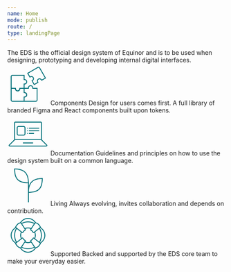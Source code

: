 ```yaml
---
name: Home
mode: publish
route: /
type: landingPage
---
```



<HeroBanner title="Equinor Design System (EDS)">
  The EDS is the official design system of Equinor and is to be used when
  designing, prototyping and developing internal digital interfaces.
</HeroBanner>

<Grid centerContent>
  <div>
    <svg
      width="96"
      height="96"
      viewBox="0 0 96 96"
      fill="none"
      xmlns="http://www.w3.org/2000/svg"
    >
      <path
        fill-rule="evenodd"
        clip-rule="evenodd"
        d="M60.0005 56.0002C60.0005 54.0002 58.8005 50.0002 54.0005 50.0002C49.2005 50.0002 48.0005 54.0002 48.0005 56.0002L38.0005 56.0002L38.0005 68.0002C40.3338 68.0002 44.0005 68.0002 44.0005 72.0002C44.0005 76.0002 40.0005 76.0002 38.0005 76.0002L38.0005 88.0002L66.0005 88.0002C68.2096 88.0002 70.0005 86.2094 70.0005 84.0002L70.0005 56.0002L60.0005 56.0002ZM68.0005 58.0002L58.0005 58.0002L58.0005 56.0002C58.0005 55.3203 57.78 54.2558 57.1774 53.4189C56.6482 52.6838 55.7486 52.0002 54.0005 52.0002C52.2523 52.0002 51.3528 52.6838 50.8236 53.4189C50.2209 54.2558 50.0005 55.3203 50.0005 56.0002L50.0005 58.0002L40.0005 58.0002L40.0005 66.0616C40.8498 66.1355 41.783 66.2975 42.6402 66.6522C43.5189 67.0158 44.4005 67.6097 45.0481 68.5677C45.6963 69.5268 46.0005 70.6886 46.0005 72.0002C46.0005 73.3478 45.6575 74.5257 44.9656 75.4837C44.2828 76.4292 43.3721 77.0056 42.4933 77.3572C41.67 77.6865 40.7913 77.8474 40.0005 77.9259L40.0005 86.0002L66.0005 86.0002C67.1051 86.0002 68.0005 85.1048 68.0005 84.0002L68.0005 58.0002Z"
        fill="#007079"
      />
      <path
        fill-rule="evenodd"
        clip-rule="evenodd"
        d="M86.9808 32.9811L73.9808 10.4644C73.4286 9.50784 72.2054 9.18009 71.2488 9.73237L48.7321 22.7324L52.7693 29.725C53.4934 29.3975 54.3348 29.0975 55.2125 28.9711C56.1494 28.8361 57.2262 28.88 58.2903 29.3574C59.3685 29.8411 60.2545 30.6897 60.9283 31.8567C61.6021 33.0237 61.894 34.2154 61.7738 35.391C61.6552 36.5512 61.1548 37.5057 60.5694 38.2496C60.0211 38.9464 59.3406 39.5251 58.6949 39.9885L62.7321 46.9811L69.7135 42.9504C69.3528 42.178 69.0265 41.2888 68.9051 40.369C68.7806 39.4262 68.8541 38.3658 69.36 37.326C69.8665 36.2851 70.7206 35.4408 71.8565 34.7849C73.0235 34.1112 74.2151 33.8192 75.3907 33.9394C76.5509 34.0581 77.5055 34.5584 78.2494 35.1438C78.9462 35.6921 79.5248 36.3726 79.9882 37.0183L86.9808 32.9811ZM72.3924 43.7131L62.0001 49.7131L56.0001 39.3208C57.7321 38.3208 61.1962 36.3208 59.1962 32.8567C57.1962 29.3926 53.7321 31.3926 52.0001 32.3926L46.0001 22.0003L70.2488 8.00032C72.162 6.89575 74.6083 7.55125 75.7129 9.46442L89.7129 33.7131L79.3206 39.7131C78.3206 37.9811 76.3206 34.517 72.8565 36.517C69.3924 38.517 71.2257 41.6924 72.3924 43.7131Z"
        fill="#007079"
      />
      <path
        fill-rule="evenodd"
        clip-rule="evenodd"
        d="M40.0005 77.9998C42.0005 77.9998 46.0005 76.7998 46.0005 71.9998C46.0005 67.1998 42.0005 65.9998 40.0005 65.9998V55.9998L28.0005 55.9998C28.0005 58.3331 28.0005 61.9998 24.0005 61.9998C20.0005 61.9998 20.0005 57.9998 20.0005 55.9998H8.00049L8.00049 83.9998C8.00049 86.2089 9.79135 87.9998 12.0005 87.9998H40.0005V77.9998ZM38.0005 85.9998V75.9998H40.0005C40.6804 75.9998 41.7449 75.7793 42.5819 75.1767C43.3169 74.6475 44.0005 73.7479 44.0005 71.9998C44.0005 70.2516 43.3169 69.352 42.5819 68.8228C41.7449 68.2202 40.6804 67.9998 40.0005 67.9998H38.0005V57.9998L29.9391 57.9998C29.8653 58.849 29.7032 59.7823 29.3485 60.6395C28.9849 61.5182 28.3911 62.3998 27.433 63.0474C26.474 63.6956 25.3121 63.9998 24.0005 63.9998C22.6529 63.9998 21.475 63.6568 20.517 62.9649C19.5715 62.282 18.9951 61.3714 18.6435 60.4925C18.3142 59.6693 18.1534 58.7906 18.0749 57.9998H10.0005L10.0005 83.9998C10.0005 85.1043 10.8959 85.9998 12.0005 85.9998H38.0005Z"
        fill="#007079"
      />
      <path
        fill-rule="evenodd"
        clip-rule="evenodd"
        d="M39.9995 47.9998C41.9995 47.9998 45.9995 46.9998 45.9995 41.9998C45.9995 36.9998 41.9995 35.9998 39.9995 35.9998L39.9995 25.9998L11.9995 25.9998C9.79037 25.9998 7.99951 27.7906 7.99951 29.9998L7.99951 57.9998L17.9995 57.9998C17.9995 59.9998 19.1995 63.9998 23.9995 63.9998C28.7995 63.9998 29.9995 59.9998 29.9995 57.9998L39.9995 57.9998L39.9995 47.9998ZM37.9995 55.9998L37.9995 45.9998L39.9995 45.9998C40.7374 45.9998 41.7926 45.8033 42.6026 45.2363C43.297 44.7502 43.9995 43.8731 43.9995 41.9998C43.9995 40.1264 43.297 39.2493 42.6026 38.7632C41.7926 38.1963 40.7374 37.9998 39.9995 37.9998L37.9995 37.9998L37.9995 27.9998L11.9995 27.9998C10.8949 27.9998 9.99951 28.8952 9.99951 29.9998L9.99951 55.9998L19.9995 55.9998L19.9995 57.9998C19.9995 58.6797 20.2199 59.7442 20.8226 60.5811C21.3518 61.3162 22.2514 61.9998 23.9995 61.9998C25.7477 61.9998 26.6472 61.3162 27.1764 60.5811C27.7791 59.7442 27.9995 58.6797 27.9995 57.9998L27.9995 55.9998L37.9995 55.9998Z"
        fill="#007079"
      />
    </svg>
    <Typography variant="h3" as="h2">
      Components
    </Typography>
    <Typography variant="body_short">
      Design for users comes first. A full library of branded Figma and React
      components built upon tokens.
    </Typography>
  </div>
  <div>
    <svg
      width="96"
      height="96"
      viewBox="0 0 96 96"
      fill="none"
      xmlns="http://www.w3.org/2000/svg"
    >
      <path
        fill-rule="evenodd"
        clip-rule="evenodd"
        d="M17.8288 60.1426L5.31629 72.6551C5.25139 72.72 5.23692 72.7678 5.23144 72.7994C5.22406 72.842 5.22752 72.9017 5.25436 72.9665C5.2812 73.0313 5.32096 73.0759 5.35627 73.1008C5.38252 73.1193 5.42654 73.1429 5.51832 73.1429H90.4819C90.5737 73.1429 90.6177 73.1193 90.644 73.1008C90.6793 73.0759 90.7191 73.0313 90.7459 72.9665C90.7727 72.9017 90.7762 72.842 90.7688 72.7994C90.7633 72.7678 90.7489 72.72 90.684 72.6551L78.1714 60.1426H17.8288ZM78.0001 58.1426V20.2857C78.0001 20.1279 77.8722 20 77.7144 20H18.2858C18.128 20 18.0001 20.1279 18.0001 20.2857V58.1426H78.0001ZM3.90208 71.2409L16.0001 59.1429V20.2857C16.0001 19.0234 17.0235 18 18.2858 18H77.7144C78.9768 18 80.0001 19.0233 80.0001 20.2857V59.1429L92.0982 71.2409C93.5381 72.6808 92.5183 75.1429 90.4819 75.1429H5.51832C3.48197 75.1429 2.46216 72.6808 3.90208 71.2409ZM36 67C36 66.4477 36.4477 66 37 66H59C59.5523 66 60 66.4477 60 67C60 67.5523 59.5523 68 59 68H37C36.4477 68 36 67.5523 36 67ZM51 32C50.4477 32 50 32.4477 50 33C50 33.5523 50.4477 34 51 34H73C73.5523 34 74 33.5523 74 33C74 32.4477 73.5523 32 73 32H51ZM50 39C50 38.4477 50.4477 38 51 38H73C73.5523 38 74 38.4477 74 39C74 39.5523 73.5523 40 73 40H51C50.4477 40 50 39.5523 50 39ZM51 44C50.4477 44 50 44.4477 50 45C50 45.5523 50.4477 46 51 46H61C61.5523 46 62 45.5523 62 45C62 44.4477 61.5523 44 61 44H51ZM46 33C46 32.4477 46.4477 32 47 32C47.5523 32 48 32.4477 48 33C48 33.5523 47.5523 34 47 34C46.4477 34 46 33.5523 46 33ZM47 38C46.4477 38 46 38.4477 46 39C46 39.5523 46.4477 40 47 40C47.5523 40 48 39.5523 48 39C48 38.4477 47.5523 38 47 38ZM46 45C46 44.4477 46.4477 44 47 44C47.5523 44 48 44.4477 48 45C48 45.5523 47.5523 46 47 46C46.4477 46 46 45.5523 46 45ZM26 30H38C39.1046 30 40 30.8954 40 32V46C40 47.1046 39.1046 48 38 48H26C24.8954 48 24 47.1046 24 46V32C24 30.8954 24.8954 30 26 30ZM22 32C22 29.7909 23.7909 28 26 28H38C40.2091 28 42 29.7909 42 32V46C42 48.2091 40.2091 50 38 50H26C23.7909 50 22 48.2091 22 46V32Z"
        fill="#007079"
      />
    </svg>
    <Typography variant="h3" as="h2">
      Documentation
    </Typography>
    <Typography variant="body_short">
      Guidelines and principles on how to use the design system built on a
      common language.
    </Typography>
  </div>
  <div>
    <svg
      width="96"
      height="96"
      viewBox="0 0 96 96"
      fill="none"
      xmlns="http://www.w3.org/2000/svg"
    >
      <path
        fill-rule="evenodd"
        clip-rule="evenodd"
        d="M49.9995 44C49.9997 44 49.9998 44 50 44C50 43.3222 49.992 42.6556 49.976 42C49.44 20.0987 39.9013 10.56 18 10.024C17.3444 10.008 16.6778 10 16 10C16 10.6778 16.0064 11.3444 16.0194 12C16.4542 33.9507 24.2956 43.483 47.9997 43.9795C47.9996 43.9863 47.9995 43.9931 47.9995 44V65.9999V87.0052C47.9995 87.5574 48.4472 88.0052 48.9995 88.0052C49.5518 88.0052 49.9995 87.5574 49.9995 87.0052L49.9995 65.9793C73.7039 65.4829 81.5453 55.9506 81.9801 33.9999C81.9931 33.3443 81.9995 32.6777 81.9995 31.9999C81.3217 31.9999 80.6551 32.0079 79.9995 32.0239C63.3371 32.4316 53.8303 38.0503 49.9995 50.3593V44ZM18.0203 12.0251C28.6883 12.2957 35.9243 14.7527 40.5858 19.4142C45.2471 24.0756 47.7041 31.3112 47.9749 41.9785C36.3404 41.726 29.1195 39.2525 24.6967 34.619C20.2746 29.9864 18.2412 22.7752 18.0203 12.0251ZM79.9792 34.025C69.3112 34.2956 62.0752 36.7526 57.4137 41.4141C52.7524 46.0754 50.2954 53.311 50.0246 63.9784C61.659 63.7259 68.88 61.2523 73.3028 56.6189C77.7249 51.9863 79.7583 44.7751 79.9792 34.025Z"
        fill="#007079"
      />
    </svg>
    <Typography variant="h3" as="h2">
      Living
    </Typography>
    <Typography variant="body_short">
      Always evolving, invites collaboration and depends on contribution.
    </Typography>
  </div>
  <div>
    <svg
      width="96"
      height="96"
      viewBox="0 0 96 96"
      fill="none"
      xmlns="http://www.w3.org/2000/svg"
    >
      <mask id="path-1-inside-1" fill="white">
        <path
          fill-rule="evenodd"
          clip-rule="evenodd"
          d="M63.7857 18.3213C61.0556 14.5959 55.5586 10 48.0001 10C40.4414 10 34.9443 14.596 32.2143 18.3214L33.1114 19.6672C37.5587 17.3253 42.6246 15.9999 47.9999 15.9999C53.3753 15.9999 58.4412 17.3253 62.8885 19.6672L63.7857 18.3213ZM66.1808 18.2917C63.5008 14.0238 57.1508 8 48.0001 8C38.8493 8 32.4993 14.0238 29.8194 18.2916C27.9967 18.6981 25.3288 19.6711 22.9999 21.9999C18.9999 25.9999 17.9999 30 17.9999 30L18.0044 30.0034C13.7589 32.7829 8 39.0526 8 47.9998C8 56.9472 13.759 63.2169 18.0045 65.9964L17.9999 65.9999C17.9999 65.9999 18.9999 69.9999 22.9999 73.9999C25.3288 76.3288 27.9967 77.3018 29.8194 77.7083C32.4994 81.9761 38.8493 87.9999 48 87.9999C57.1508 87.9999 63.5008 81.9761 66.1808 77.7082C68.0034 77.3017 70.6712 76.3287 72.9999 73.9999C76.9999 69.9999 77.9999 65.9999 77.9999 65.9999L77.9954 65.9964C82.2409 63.2169 87.9999 56.9472 87.9999 47.9998C87.9999 39.0526 82.241 32.7829 77.9955 30.0034L77.9999 30C77.9999 30 76.9999 25.9999 72.9999 21.9999C70.6712 19.6712 68.0034 18.6982 66.1808 18.2917ZM61.7725 74.6588C57.648 76.7939 52.9648 77.9999 47.9999 77.9999C43.0351 77.9999 38.3519 76.7939 34.2274 74.6588L40.9541 64.5687C43.1181 65.4901 45.4995 65.9999 47.9999 65.9999C50.5004 65.9999 52.8818 65.4901 55.0458 64.5687L61.7725 74.6588ZM75.6284 64.1554C78.4071 59.4137 79.9999 53.8928 79.9999 47.9999C79.9999 42.1071 78.4071 36.5862 75.6284 31.8445L76.3148 31.3107C80.1648 33.5835 85.9999 39.483 85.9999 47.9998C85.9999 56.5168 80.1646 62.4163 76.3146 64.6891L75.6284 64.1554ZM62.8885 76.3327L63.7857 77.6786C61.0556 81.404 55.5586 85.9999 48 85.9999C40.4414 85.9999 34.9443 81.4039 32.2143 77.6785L33.1114 76.3327C37.5587 78.6746 42.6246 79.9999 47.9999 79.9999C53.3753 79.9999 58.4412 78.6746 62.8885 76.3327ZM19.6851 31.3107L20.3715 31.8445C17.5928 36.5862 15.9999 42.1071 15.9999 47.9999C15.9999 53.8928 17.5928 59.4137 20.3715 64.1554L19.6853 64.6891C15.8353 62.4163 10 56.5168 10 47.9998C10 39.483 15.8351 33.5835 19.6851 31.3107ZM74.0349 62.916L64.4024 55.4241C65.4286 53.1606 65.9999 50.647 65.9999 47.9999C65.9999 45.3529 65.4286 42.8393 64.4024 40.5758L74.0349 33.0839C76.5575 37.4775 77.9999 42.5703 77.9999 47.9999C77.9999 53.4296 76.5575 58.5224 74.0349 62.916ZM53.9142 62.8713L53.4524 62.1787C52.7209 61.0814 53.2278 59.5583 54.3804 58.9175C55.2433 58.4377 56.2013 57.7986 56.9999 56.9999C57.7429 56.257 58.3479 55.3759 58.8149 54.562C59.5016 53.3651 61.142 52.8883 62.2313 53.7354L62.7726 54.1564C63.5633 52.2614 63.9999 50.1816 63.9999 47.9999C63.9999 45.8183 63.5633 43.7385 62.7726 41.8434L62.2313 42.2645C61.142 43.1116 59.5016 42.6348 58.8149 41.4379C58.3479 40.624 57.7429 39.7429 56.9999 38.9999C56.2013 38.2013 55.2433 37.5622 54.3804 37.0824C53.2278 36.4416 52.7209 34.9185 53.4524 33.8212L53.9142 33.1286C52.0847 32.4003 50.0891 31.9999 47.9999 31.9999C45.9108 31.9999 43.9152 32.4003 42.0857 33.1286L42.5475 33.8212C43.279 34.9185 42.7721 36.4416 41.6195 37.0824C40.7566 37.5622 39.7986 38.2013 38.9999 38.9999C38.257 39.7429 37.652 40.624 37.185 41.4379C36.4983 42.6348 34.8578 43.1116 33.7686 42.2645L33.2273 41.8434C32.4366 43.7385 31.9999 45.8183 31.9999 47.9999C31.9999 50.1816 32.4366 52.2614 33.2273 54.1564L33.7686 53.7354C34.8578 52.8883 36.4983 53.3651 37.185 54.562C37.652 55.3759 38.257 56.257 38.9999 56.9999C39.7986 57.7986 40.7566 58.4377 41.6195 58.9175C42.7721 59.5583 43.279 61.0814 42.5475 62.1787L42.0857 62.8713C43.9152 63.5996 45.9108 63.9999 47.9999 63.9999C50.0891 63.9999 52.0847 63.5996 53.9142 62.8713ZM61.7725 21.3411L55.0458 31.4312C52.8818 30.5098 50.5004 29.9999 47.9999 29.9999C45.4995 29.9999 43.1181 30.5098 40.9541 31.4312L34.2274 21.3411C38.3519 19.206 43.0351 17.9999 47.9999 17.9999C52.9648 17.9999 57.648 19.206 61.7725 21.3411ZM31.5975 55.4241L21.965 62.916C19.4424 58.5224 17.9999 53.4296 17.9999 47.9999C17.9999 42.5703 19.4424 37.4775 21.965 33.0839L31.5975 40.5758C30.5713 42.8393 29.9999 45.3529 29.9999 47.9999C29.9999 50.647 30.5713 53.1606 31.5975 55.4241Z"
        />
      </mask>
      <path
        d="M63.7857 18.3213L65.4498 19.4307L66.2255 18.2671L65.3989 17.1391L63.7857 18.3213ZM32.2143 18.3214L30.6011 17.1393L29.7745 18.2673L30.5502 19.4308L32.2143 18.3214ZM33.1114 19.6672L31.4473 20.7766L32.4476 22.277L34.0433 21.4368L33.1114 19.6672ZM62.8885 19.6672L61.9566 21.4368L63.5523 22.277L64.5526 20.7766L62.8885 19.6672ZM66.1808 18.2917L64.487 19.3553L64.9308 20.062L65.7454 20.2437L66.1808 18.2917ZM29.8194 18.2916L30.2547 20.2437L31.0693 20.062L31.5131 19.3552L29.8194 18.2916ZM22.9999 21.9999L24.4142 23.4142L22.9999 21.9999ZM17.9999 30L16.0597 29.5149L15.7437 30.7787L16.772 31.5786L17.9999 30ZM18.0044 30.0034L19.0999 31.6767L21.4418 30.1434L19.2323 28.4247L18.0044 30.0034ZM18.0045 65.9964L19.2323 67.5752L21.4423 65.8566L19.1 64.3231L18.0045 65.9964ZM17.9999 65.9999L16.7722 64.4211L15.7436 65.221L16.0597 66.485L17.9999 65.9999ZM22.9999 73.9999L24.4142 72.5857L22.9999 73.9999ZM29.8194 77.7083L31.5131 76.6447L31.0693 75.9379L30.2547 75.7562L29.8194 77.7083ZM66.1808 77.7082L65.7454 75.7562L64.9308 75.9379L64.487 76.6446L66.1808 77.7082ZM77.9999 65.9999L79.9402 66.485L80.2563 65.2209L79.2276 64.421L77.9999 65.9999ZM77.9954 65.9964L76.8999 64.3231L74.5574 65.8567L76.7678 67.5753L77.9954 65.9964ZM77.9955 30.0034L76.7679 28.4245L74.5576 30.1431L76.9 31.6767L77.9955 30.0034ZM77.9999 30L79.2276 31.5788L80.2563 30.779L79.9402 29.5149L77.9999 30ZM72.9999 21.9999L74.4142 20.5857L72.9999 21.9999ZM61.7725 74.6588L62.6919 76.4349L64.6757 75.408L63.4366 73.5494L61.7725 74.6588ZM34.2274 74.6588L32.5633 73.5494L31.3242 75.408L33.308 76.4349L34.2274 74.6588ZM40.9541 64.5687L41.7376 62.7286L40.2106 62.0784L39.29 63.4593L40.9541 64.5687ZM55.0458 64.5687L56.7099 63.4593L55.7893 62.0784L54.2623 62.7286L55.0458 64.5687ZM75.6284 64.1554L73.9028 63.1442L73.0161 64.6574L74.4005 65.7341L75.6284 64.1554ZM75.6284 31.8445L74.4005 30.2658L73.0161 31.3425L73.9028 32.8557L75.6284 31.8445ZM76.3148 31.3107L77.3315 29.5884L76.1604 28.897L75.0869 29.7319L76.3148 31.3107ZM76.3146 64.6891L75.0867 66.2678L76.1602 67.1028L77.3313 66.4114L76.3146 64.6891ZM63.7857 77.6786L65.3989 78.8608L66.2255 77.7328L65.4498 76.5692L63.7857 77.6786ZM62.8885 76.3327L64.5526 75.2233L63.5523 73.7229L61.9566 74.5631L62.8885 76.3327ZM32.2143 77.6785L30.5502 76.5691L29.7745 77.7326L30.6011 78.8606L32.2143 77.6785ZM33.1114 76.3327L34.0433 74.5631L32.4476 73.7229L31.4473 75.2233L33.1114 76.3327ZM20.3715 31.8445L22.097 32.8557L22.9838 31.3425L21.5994 30.2658L20.3715 31.8445ZM19.6851 31.3107L20.913 29.7319L19.8395 28.897L18.6684 29.5884L19.6851 31.3107ZM20.3715 64.1554L21.5994 65.7341L22.9838 64.6574L22.097 63.1442L20.3715 64.1554ZM19.6853 64.6891L18.6686 66.4114L19.8397 67.1028L20.9132 66.2678L19.6853 64.6891ZM64.4024 55.4241L62.5809 54.5983L61.9297 56.0346L63.1745 57.0028L64.4024 55.4241ZM74.0349 62.916L72.807 64.4947L74.6235 65.9075L75.7693 63.9118L74.0349 62.916ZM64.4024 40.5758L63.1745 38.9971L61.9297 39.9653L62.5809 41.4016L64.4024 40.5758ZM74.0349 33.0839L75.7693 32.0881L74.6235 30.0924L72.807 31.5052L74.0349 33.0839ZM53.4524 62.1787L51.7883 63.2881H51.7883L53.4524 62.1787ZM53.9142 62.8713L54.6538 64.7295L56.9479 63.8164L55.5783 61.7619L53.9142 62.8713ZM54.3804 58.9175L53.4086 57.1695L53.4086 57.1695L54.3804 58.9175ZM58.8149 54.562L57.0801 53.5667L57.0801 53.5667L58.8149 54.562ZM62.2313 53.7354L61.0034 55.3141L62.2313 53.7354ZM62.7726 54.1564L61.5447 55.7352L63.6106 57.3419L64.6184 54.9266L62.7726 54.1564ZM62.7726 41.8434L64.6184 41.0733L63.6106 38.6579L61.5447 40.2647L62.7726 41.8434ZM62.2313 42.2645L63.4592 43.8432V43.8432L62.2313 42.2645ZM58.8149 41.4379L57.0801 42.4332L57.0801 42.4332L58.8149 41.4379ZM54.3804 37.0824L53.4086 38.8304L54.3804 37.0824ZM53.4524 33.8212L55.1165 34.9306V34.9306L53.4524 33.8212ZM53.9142 33.1286L55.5783 34.238L56.9479 32.1835L54.6538 31.2704L53.9142 33.1286ZM42.0857 33.1286L41.3461 31.2704L39.052 32.1835L40.4216 34.238L42.0857 33.1286ZM42.5475 33.8212L44.2116 32.7118L42.5475 33.8212ZM41.6195 37.0824L40.6476 35.3344H40.6476L41.6195 37.0824ZM37.185 41.4379L35.4502 40.4426H35.4502L37.185 41.4379ZM33.7686 42.2645L32.5407 43.8432L33.7686 42.2645ZM33.2273 41.8434L34.4552 40.2647L32.3893 38.6579L31.3815 41.0733L33.2273 41.8434ZM33.2273 54.1564L31.3815 54.9266L32.3893 57.3419L34.4552 55.7352L33.2273 54.1564ZM33.7686 53.7354L34.9965 55.3141L34.9965 55.3141L33.7686 53.7354ZM37.185 54.562L35.4502 55.5573H35.4502L37.185 54.562ZM41.6195 58.9175L42.5913 57.1695L41.6195 58.9175ZM42.5475 62.1787L44.2116 63.2881V63.2881L42.5475 62.1787ZM42.0857 62.8713L40.4216 61.7619L39.0519 63.8164L41.3461 64.7295L42.0857 62.8713ZM55.0458 31.4312L54.2623 33.2713L55.7893 33.9215L56.7099 32.5406L55.0458 31.4312ZM61.7725 21.3411L63.4366 22.4505L64.6757 20.5919L62.6919 19.565L61.7725 21.3411ZM40.9541 31.4312L39.29 32.5406L40.2106 33.9215L41.7376 33.2713L40.9541 31.4312ZM34.2274 21.3411L33.308 19.565L31.3242 20.5919L32.5633 22.4505L34.2274 21.3411ZM21.965 62.916L20.2306 63.9118L21.3764 65.9075L23.1929 64.4947L21.965 62.916ZM31.5975 55.4241L32.8254 57.0028L34.0702 56.0346L33.419 54.5983L31.5975 55.4241ZM21.965 33.0839L23.1929 31.5052L21.3764 30.0924L20.2306 32.0881L21.965 33.0839ZM31.5975 40.5758L33.419 41.4016L34.0702 39.9653L32.8254 38.9971L31.5975 40.5758ZM48.0001 12C54.7105 12 59.6743 16.0944 62.1725 19.5035L65.3989 17.1391C62.437 13.0973 56.4067 8 48.0001 8V12ZM33.8275 19.5036C36.3257 16.0946 41.2895 12 48.0001 12V8C39.5933 8 33.5629 13.0975 30.6011 17.1393L33.8275 19.5036ZM34.7755 18.5578L33.8784 17.212L30.5502 19.4308L31.4473 20.7766L34.7755 18.5578ZM47.9999 13.9999C42.2921 13.9999 36.9073 15.408 32.1796 17.8975L34.0433 21.4368C38.2102 19.2426 42.957 17.9999 47.9999 17.9999V13.9999ZM63.8203 17.8975C59.0926 15.408 53.7078 13.9999 47.9999 13.9999V17.9999C53.0429 17.9999 57.7897 19.2426 61.9566 21.4368L63.8203 17.8975ZM62.1216 17.2119L61.2244 18.5578L64.5526 20.7766L65.4498 19.4307L62.1216 17.2119ZM67.8745 17.2281C64.971 12.6042 58.0696 6 48.0001 6V10C56.232 10 62.0306 15.4434 64.487 19.3553L67.8745 17.2281ZM48.0001 6C37.9305 6 31.0292 12.6042 28.1256 17.228L31.5131 19.3552C33.9695 15.4434 39.7682 10 48.0001 10V6ZM29.384 16.3396C27.319 16.8001 24.2631 17.9084 21.5857 20.5857L24.4142 23.4142C26.3946 21.4338 28.6744 20.5961 30.2547 20.2437L29.384 16.3396ZM21.5857 20.5857C19.4085 22.763 18.0399 24.948 17.2111 26.6055C16.7965 27.4347 16.5157 28.1345 16.3352 28.6398C16.2449 28.8926 16.1796 29.0972 16.1351 29.2456C16.1128 29.3198 16.0957 29.38 16.0833 29.4252C16.0771 29.4478 16.0721 29.4666 16.0682 29.4816C16.0662 29.4891 16.0645 29.4957 16.0631 29.5012C16.0624 29.504 16.0618 29.5065 16.0612 29.5088C16.0609 29.5099 16.0606 29.511 16.0604 29.512C16.0603 29.5125 16.0601 29.5132 16.06 29.5135C16.0598 29.5142 16.0597 29.5149 17.9999 30C19.9402 30.485 19.9401 30.4857 19.9399 30.4863C19.9399 30.4865 19.9397 30.4871 19.9396 30.4875C19.9394 30.4883 19.9392 30.489 19.9391 30.4897C19.9387 30.491 19.9385 30.492 19.9383 30.4929C19.9378 30.4945 19.9376 30.4953 19.9377 30.4951C19.9378 30.4947 19.9389 30.4906 19.941 30.4829C19.9452 30.4676 19.9535 30.4379 19.9664 30.395C19.9922 30.309 20.0362 30.1698 20.1022 29.9851C20.2342 29.6154 20.4534 29.0652 20.7888 28.3944C21.46 27.0519 22.5914 25.2369 24.4142 23.4142L21.5857 20.5857ZM16.772 31.5786L16.7764 31.5821L19.2323 28.4247L19.2279 28.4213L16.772 31.5786ZM16.9089 28.3301C12.3182 31.3357 6 38.1523 6 47.9998H10C10 39.9529 15.1995 34.2302 19.0999 31.6767L16.9089 28.3301ZM6 47.9998C6 57.8475 12.3183 64.6642 16.909 67.6697L19.1 64.3231C15.1997 61.7696 10 56.0469 10 47.9998H6ZM16.7768 64.4176L16.7722 64.4211L19.2277 67.5788L19.2323 67.5752L16.7768 64.4176ZM17.9999 65.9999C16.0597 66.485 16.0598 66.4857 16.06 66.4864C16.0601 66.4867 16.0603 66.4874 16.0604 66.4879C16.0606 66.4889 16.0609 66.49 16.0612 66.4911C16.0618 66.4934 16.0624 66.4959 16.0631 66.4987C16.0645 66.5042 16.0662 66.5108 16.0682 66.5183C16.0721 66.5333 16.0771 66.5521 16.0833 66.5747C16.0957 66.6199 16.1128 66.6801 16.1351 66.7543C16.1796 66.9027 16.2449 67.1073 16.3352 67.3601C16.5157 67.8654 16.7965 68.5652 17.2111 69.3944C18.0399 71.0519 19.4085 73.2369 21.5857 75.4142L24.4142 72.5857C22.5914 70.763 21.46 68.948 20.7888 67.6055C20.4534 66.9347 20.2342 66.3845 20.1022 66.0148C20.0362 65.8301 19.9922 65.6909 19.9664 65.6049C19.9535 65.562 19.9452 65.5323 19.941 65.517C19.9389 65.5093 19.9378 65.5052 19.9377 65.5048C19.9376 65.5046 19.9378 65.5054 19.9383 65.507C19.9385 65.5079 19.9387 65.5089 19.9391 65.5102C19.9392 65.5109 19.9394 65.5116 19.9396 65.5124C19.9397 65.5128 19.9399 65.5134 19.9399 65.5136C19.9401 65.5142 19.9402 65.5149 17.9999 65.9999ZM21.5857 75.4142C24.2631 78.0915 27.319 79.1998 29.384 79.6603L30.2547 75.7562C28.6744 75.4038 26.3946 74.5661 24.4142 72.5857L21.5857 75.4142ZM28.1256 78.7719C31.0292 83.3957 37.9305 89.9999 48 89.9999V85.9999C39.7682 85.9999 33.9695 80.5565 31.5131 76.6447L28.1256 78.7719ZM48 89.9999C58.0696 89.9999 64.971 83.3957 67.8745 78.7718L64.487 76.6446C62.0306 80.5564 56.232 85.9999 48 85.9999V89.9999ZM66.6161 79.6603C68.6812 79.1997 71.7369 78.0914 74.4142 75.4142L71.5857 72.5857C69.6054 74.566 67.3257 75.4037 65.7454 75.7562L66.6161 79.6603ZM74.4142 75.4142C76.5914 73.2369 77.96 71.0519 78.7888 69.3944C79.2034 68.5652 79.4842 67.8654 79.6647 67.3601C79.755 67.1073 79.8203 66.9027 79.8648 66.7543C79.8871 66.6801 79.9042 66.6199 79.9165 66.5747C79.9227 66.5521 79.9278 66.5333 79.9317 66.5183C79.9337 66.5108 79.9353 66.5042 79.9368 66.4987C79.9375 66.4959 79.9381 66.4934 79.9387 66.4911C79.939 66.49 79.9393 66.4889 79.9395 66.4879C79.9396 66.4874 79.9398 66.4867 79.9399 66.4864C79.9401 66.4857 79.9402 66.485 77.9999 65.9999C76.0597 65.5149 76.0598 65.5142 76.06 65.5136C76.06 65.5134 76.0602 65.5128 76.0603 65.5124C76.0605 65.5116 76.0607 65.5109 76.0608 65.5102C76.0612 65.5089 76.0614 65.5079 76.0616 65.507C76.0621 65.5054 76.0623 65.5046 76.0622 65.5048C76.0621 65.5052 76.061 65.5093 76.0589 65.517C76.0547 65.5323 76.0464 65.562 76.0335 65.6049C76.0077 65.6909 75.9637 65.8301 75.8977 66.0148C75.7657 66.3845 75.5465 66.9347 75.2111 67.6055C74.5398 68.948 73.4085 70.763 71.5857 72.5857L74.4142 75.4142ZM79.2276 64.421L79.223 64.4175L76.7678 67.5753L76.7723 67.5789L79.2276 64.421ZM79.0909 67.6697C83.6816 64.6642 89.9999 57.8475 89.9999 47.9998H85.9999C85.9999 56.0469 80.8002 61.7696 76.8999 64.3231L79.0909 67.6697ZM89.9999 47.9998C89.9999 38.1523 83.6817 31.3357 79.091 28.3301L76.9 31.6767C80.8003 34.2302 85.9999 39.9529 85.9999 47.9998H89.9999ZM79.2232 31.5823L79.2276 31.5788L76.7723 28.4211L76.7679 28.4245L79.2232 31.5823ZM77.9999 30C79.9402 29.5149 79.9401 29.5142 79.9399 29.5135C79.9398 29.5132 79.9396 29.5125 79.9395 29.512C79.9393 29.511 79.939 29.5099 79.9387 29.5088C79.9381 29.5065 79.9375 29.504 79.9368 29.5012C79.9353 29.4957 79.9337 29.4891 79.9317 29.4816C79.9278 29.4666 79.9227 29.4478 79.9165 29.4252C79.9042 29.38 79.8871 29.3198 79.8648 29.2456C79.8203 29.0972 79.755 28.8926 79.6647 28.6398C79.4842 28.1345 79.2034 27.4347 78.7888 26.6055C77.96 24.948 76.5914 22.763 74.4142 20.5857L71.5857 23.4142C73.4085 25.2369 74.5398 27.0519 75.2111 28.3944C75.5465 29.0652 75.7657 29.6154 75.8977 29.9851C75.9637 30.1698 76.0077 30.309 76.0335 30.395C76.0464 30.4379 76.0547 30.4676 76.0589 30.4829C76.061 30.4906 76.0621 30.4947 76.0622 30.4951C76.0623 30.4953 76.0621 30.4945 76.0616 30.4929C76.0614 30.492 76.0612 30.491 76.0608 30.4897C76.0607 30.489 76.0605 30.4883 76.0603 30.4875C76.0602 30.4871 76.06 30.4865 76.06 30.4863C76.0598 30.4857 76.0597 30.485 77.9999 30ZM74.4142 20.5857C71.7369 17.9085 68.6812 16.8002 66.6161 16.3396L65.7454 20.2437C67.3257 20.5962 69.6054 21.4339 71.5857 23.4142L74.4142 20.5857ZM47.9999 79.9999C53.2923 79.9999 58.29 78.7136 62.6919 76.4349L60.853 72.8826C57.006 74.8741 52.6374 75.9999 47.9999 75.9999V79.9999ZM33.308 76.4349C37.7099 78.7136 42.7076 79.9999 47.9999 79.9999V75.9999C43.3625 75.9999 38.9939 74.8741 35.1469 72.8826L33.308 76.4349ZM39.29 63.4593L32.5633 73.5494L35.8915 75.7682L42.6182 65.6781L39.29 63.4593ZM47.9999 63.9999C45.7736 63.9999 43.6584 63.5464 41.7376 62.7286L40.1706 66.4088C42.5778 67.4338 45.2254 67.9999 47.9999 67.9999V63.9999ZM54.2623 62.7286C52.3415 63.5464 50.2263 63.9999 47.9999 63.9999V67.9999C50.7745 67.9999 53.4221 67.4338 55.8293 66.4088L54.2623 62.7286ZM63.4366 73.5494L56.7099 63.4593L53.3817 65.6781L60.1084 75.7682L63.4366 73.5494ZM77.9999 47.9999C77.9999 53.5278 76.5067 58.7008 73.9028 63.1442L77.354 65.1666C80.3074 60.1265 81.9999 54.2578 81.9999 47.9999H77.9999ZM73.9028 32.8557C76.5067 37.2991 77.9999 42.4721 77.9999 47.9999H81.9999C81.9999 41.7421 80.3074 35.8734 77.354 30.8333L73.9028 32.8557ZM75.0869 29.7319L74.4005 30.2658L76.8563 33.4232L77.5426 32.8894L75.0869 29.7319ZM87.9999 47.9998C87.9999 38.5387 81.5549 32.0817 77.3315 29.5884L75.298 33.0329C78.7746 35.0854 83.9999 40.4273 83.9999 47.9998H87.9999ZM77.3313 66.4114C81.5548 63.9182 87.9999 57.4611 87.9999 47.9998H83.9999C83.9999 55.5725 78.7745 60.9145 75.2979 62.9668L77.3313 66.4114ZM74.4005 65.7341L75.0867 66.2678L77.5425 63.1104L76.8563 62.5767L74.4005 65.7341ZM65.4498 76.5692L64.5526 75.2233L61.2244 77.4421L62.1216 78.788L65.4498 76.5692ZM48 87.9999C56.4067 87.9999 62.437 82.9026 65.3989 78.8608L62.1725 76.4964C59.6743 79.9054 54.7105 83.9999 48 83.9999V87.9999ZM30.6011 78.8606C33.5629 82.9024 39.5933 87.9999 48 87.9999V83.9999C41.2895 83.9999 36.3257 79.9053 33.8275 76.4963L30.6011 78.8606ZM31.4473 75.2233L30.5502 76.5691L33.8784 78.7879L34.7755 77.4421L31.4473 75.2233ZM47.9999 77.9999C42.957 77.9999 38.2102 76.7573 34.0433 74.5631L32.1796 78.1024C36.9073 80.5919 42.2921 81.9999 47.9999 81.9999V77.9999ZM61.9566 74.5631C57.7897 76.7573 53.0429 77.9999 47.9999 77.9999V81.9999C53.7078 81.9999 59.0926 80.5919 63.8203 78.1024L61.9566 74.5631ZM21.5994 30.2658L20.913 29.7319L18.4573 32.8894L19.1436 33.4232L21.5994 30.2658ZM17.9999 47.9999C17.9999 42.4721 19.4932 37.2991 22.097 32.8557L18.6459 30.8333C15.6924 35.8734 13.9999 41.7421 13.9999 47.9999H17.9999ZM22.097 63.1442C19.4932 58.7008 17.9999 53.5278 17.9999 47.9999H13.9999C13.9999 54.2578 15.6925 60.1265 18.6459 65.1666L22.097 63.1442ZM20.9132 66.2678L21.5994 65.7341L19.1436 62.5767L18.4574 63.1104L20.9132 66.2678ZM8 47.9998C8 57.4611 14.4451 63.9182 18.6686 66.4114L20.702 62.9668C17.2254 60.9145 12 55.5725 12 47.9998H8ZM18.6684 29.5884C14.445 32.0817 8 38.5387 8 47.9998H12C12 40.4273 17.2253 35.0854 20.7019 33.0329L18.6684 29.5884ZM63.1745 57.0028L72.807 64.4947L75.2627 61.3373L65.6303 53.8454L63.1745 57.0028ZM63.9999 47.9999C63.9999 50.3565 63.4917 52.589 62.5809 54.5983L66.224 56.2499C67.3654 53.7321 67.9999 50.9374 67.9999 47.9999H63.9999ZM62.5809 41.4016C63.4917 43.4109 63.9999 45.6433 63.9999 47.9999H67.9999C67.9999 45.0625 67.3654 42.2678 66.224 39.75L62.5809 41.4016ZM72.807 31.5052L63.1745 38.9971L65.6303 42.1545L75.2627 34.6626L72.807 31.5052ZM79.9999 47.9999C79.9999 42.2116 78.4613 36.7766 75.7693 32.0881L72.3004 34.0798C74.6537 38.1783 75.9999 42.9289 75.9999 47.9999H79.9999ZM75.7693 63.9118C78.4613 59.2233 79.9999 53.7883 79.9999 47.9999H75.9999C75.9999 53.071 74.6537 57.8216 72.3004 61.9201L75.7693 63.9118ZM51.7883 63.2881L52.2501 63.9807L55.5783 61.7619L55.1165 61.0693L51.7883 63.2881ZM53.4086 57.1695C51.4242 58.2727 50.2947 61.0477 51.7883 63.2881L55.1165 61.0693C55.1148 61.0666 55.1134 61.0655 55.1121 61.055C55.1103 61.0403 55.1096 61.0047 55.1256 60.9515C55.1613 60.8326 55.2494 60.7226 55.3523 60.6655L53.4086 57.1695ZM55.5857 55.5857C54.9632 56.2083 54.1758 56.7429 53.4086 57.1695L55.3523 60.6655C56.3107 60.1326 57.4395 59.3888 58.4142 58.4142L55.5857 55.5857ZM57.0801 53.5667C56.6674 54.2861 56.1637 55.0078 55.5857 55.5857L58.4142 58.4142C59.3222 57.5061 60.0285 56.4658 60.5497 55.5573L57.0801 53.5667ZM63.4592 52.1567C61.2295 50.4225 58.2519 51.5243 57.0801 53.5667L60.5497 55.5573C60.6115 55.4496 60.7345 55.3542 60.8713 55.3189C60.9325 55.3031 60.9727 55.3059 60.989 55.3088C61.0003 55.3108 61.0008 55.3121 61.0034 55.3141L63.4592 52.1567ZM64.0005 52.5777L63.4592 52.1567L61.0034 55.3141L61.5447 55.7352L64.0005 52.5777ZM61.9999 47.9999C61.9999 49.9126 61.6175 51.7309 60.9268 53.3863L64.6184 54.9266C65.5091 52.7918 65.9999 50.4507 65.9999 47.9999H61.9999ZM60.9268 42.6136C61.6175 44.269 61.9999 46.0873 61.9999 47.9999H65.9999C65.9999 45.5492 65.5091 43.2081 64.6184 41.0733L60.9268 42.6136ZM63.4592 43.8432L64.0005 43.4221L61.5447 40.2647L61.0034 40.6858L63.4592 43.8432ZM57.0801 42.4332C58.2519 44.4756 61.2295 45.5774 63.4592 43.8432L61.0034 40.6858C61.0008 40.6878 61.0003 40.6891 60.989 40.6911C60.9727 40.694 60.9325 40.6968 60.8713 40.681C60.7345 40.6457 60.6115 40.5503 60.5497 40.4426L57.0801 42.4332ZM55.5857 40.4142C56.1637 40.9921 56.6674 41.7138 57.0801 42.4332L60.5497 40.4426C60.0285 39.5341 59.3222 38.4938 58.4142 37.5857L55.5857 40.4142ZM53.4086 38.8304C54.1758 39.257 54.9632 39.7916 55.5857 40.4142L58.4142 37.5857C57.4395 36.6111 56.3107 35.8673 55.3523 35.3344L53.4086 38.8304ZM51.7883 32.7118C50.2947 34.9522 51.4242 37.7271 53.4086 38.8304L55.3523 35.3344C55.2494 35.2773 55.1613 35.1673 55.1256 35.0484C55.1096 34.9952 55.1103 34.9596 55.1121 34.9449C55.1134 34.9344 55.1148 34.9333 55.1165 34.9306L51.7883 32.7118ZM52.2501 32.0192L51.7883 32.7118L55.1165 34.9306L55.5783 34.238L52.2501 32.0192ZM47.9999 33.9999C49.8316 33.9999 51.5765 34.3507 53.1746 34.9868L54.6538 31.2704C52.5929 30.45 50.3465 29.9999 47.9999 29.9999V33.9999ZM42.8253 34.9868C44.4234 34.3507 46.1683 33.9999 47.9999 33.9999V29.9999C45.6534 29.9999 43.407 30.45 41.3461 31.2704L42.8253 34.9868ZM44.2116 32.7118L43.7498 32.0192L40.4216 34.238L40.8834 34.9306L44.2116 32.7118ZM42.5913 38.8304C44.5757 37.7271 45.7052 34.9522 44.2116 32.7118L40.8834 34.9306C40.8851 34.9333 40.8865 34.9344 40.8878 34.9449C40.8896 34.9596 40.8903 34.9952 40.8743 35.0484C40.8386 35.1673 40.7505 35.2773 40.6476 35.3344L42.5913 38.8304ZM40.4142 40.4142C41.0367 39.7916 41.824 39.257 42.5913 38.8304L40.6476 35.3344C39.6892 35.8673 38.5604 36.6111 37.5857 37.5857L40.4142 40.4142ZM38.9198 42.4332C39.3325 41.7138 39.8362 40.9921 40.4142 40.4142L37.5857 37.5857C36.6777 38.4938 35.9714 39.5341 35.4502 40.4426L38.9198 42.4332ZM32.5407 43.8432C34.7704 45.5774 37.748 44.4756 38.9198 42.4332L35.4502 40.4426C35.3884 40.5503 35.2654 40.6457 35.1286 40.681C35.0674 40.6968 35.0272 40.694 35.0109 40.6911C34.9996 40.6891 34.9991 40.6878 34.9965 40.6858L32.5407 43.8432ZM31.9994 43.4221L32.5407 43.8432L34.9965 40.6858L34.4552 40.2647L31.9994 43.4221ZM33.9999 47.9999C33.9999 46.0873 34.3824 44.269 35.0731 42.6136L31.3815 41.0733C30.4908 43.2081 29.9999 45.5492 29.9999 47.9999H33.9999ZM35.0731 53.3863C34.3824 51.7309 33.9999 49.9126 33.9999 47.9999H29.9999C29.9999 50.4507 30.4908 52.7918 31.3815 54.9266L35.0731 53.3863ZM32.5407 52.1567L31.9994 52.5777L34.4552 55.7352L34.9965 55.3141L32.5407 52.1567ZM38.9198 53.5667C37.748 51.5243 34.7704 50.4225 32.5407 52.1567L34.9965 55.3141C34.9991 55.3121 34.9996 55.3108 35.0109 55.3088C35.0272 55.3059 35.0674 55.3031 35.1286 55.3189C35.2654 55.3542 35.3884 55.4496 35.4502 55.5573L38.9198 53.5667ZM40.4142 55.5857C39.8362 55.0078 39.3325 54.2861 38.9198 53.5667L35.4502 55.5573C35.9714 56.4658 36.6777 57.5061 37.5857 58.4142L40.4142 55.5857ZM42.5913 57.1695C41.824 56.7429 41.0367 56.2083 40.4142 55.5857L37.5857 58.4142C38.5604 59.3888 39.6892 60.1326 40.6476 60.6655L42.5913 57.1695ZM44.2116 63.2881C45.7052 61.0477 44.5757 58.2727 42.5913 57.1695L40.6476 60.6655C40.7505 60.7226 40.8386 60.8326 40.8743 60.9515C40.8903 61.0047 40.8896 61.0403 40.8878 61.055C40.8865 61.0655 40.8851 61.0666 40.8834 61.0693L44.2116 63.2881ZM43.7498 63.9807L44.2116 63.2881L40.8834 61.0693L40.4216 61.7619L43.7498 63.9807ZM47.9999 61.9999C46.1683 61.9999 44.4234 61.6492 42.8253 61.0131L41.3461 64.7295C43.407 65.5499 45.6534 65.9999 47.9999 65.9999V61.9999ZM53.1746 61.0131C51.5765 61.6492 49.8316 61.9999 47.9999 61.9999V65.9999C50.3465 65.9999 52.5929 65.5499 54.6538 64.7295L53.1746 61.0131ZM56.7099 32.5406L63.4366 22.4505L60.1084 20.2317L53.3817 30.3218L56.7099 32.5406ZM47.9999 31.9999C50.2263 31.9999 52.3415 32.4535 54.2623 33.2713L55.8293 29.5911C53.4221 28.5661 50.7745 27.9999 47.9999 27.9999V31.9999ZM41.7376 33.2713C43.6584 32.4535 45.7736 31.9999 47.9999 31.9999V27.9999C45.2254 27.9999 42.5778 28.5661 40.1706 29.5911L41.7376 33.2713ZM32.5633 22.4505L39.29 32.5406L42.6182 30.3218L35.8915 20.2317L32.5633 22.4505ZM47.9999 15.9999C42.7076 15.9999 37.7099 17.2863 33.308 19.565L35.1469 23.1173C38.9939 21.1258 43.3625 19.9999 47.9999 19.9999V15.9999ZM62.6919 19.565C58.29 17.2863 53.2923 15.9999 47.9999 15.9999V19.9999C52.6374 19.9999 57.006 21.1258 60.853 23.1173L62.6919 19.565ZM23.1929 64.4947L32.8254 57.0028L30.3696 53.8454L20.7371 61.3373L23.1929 64.4947ZM15.9999 47.9999C15.9999 53.7883 17.5386 59.2233 20.2306 63.9118L23.6995 61.9201C21.3462 57.8216 19.9999 53.071 19.9999 47.9999H15.9999ZM20.2306 32.0881C17.5386 36.7766 15.9999 42.2116 15.9999 47.9999H19.9999C19.9999 42.9289 21.3462 38.1783 23.6995 34.0798L20.2306 32.0881ZM32.8254 38.9971L23.1929 31.5052L20.7371 34.6626L30.3696 42.1545L32.8254 38.9971ZM31.9999 47.9999C31.9999 45.6433 32.5082 43.4109 33.419 41.4016L29.7759 39.75C28.6345 42.2678 27.9999 45.0625 27.9999 47.9999H31.9999ZM33.419 54.5983C32.5082 52.589 31.9999 50.3565 31.9999 47.9999H27.9999C27.9999 50.9374 28.6345 53.7321 29.7759 56.2499L33.419 54.5983Z"
        fill="#007079"
        mask="url(#path-1-inside-1)"
      />
    </svg>
    <Typography variant="h3" as="h2">
      Supported
    </Typography>
    <Typography variant="body_short">
      Backed and supported by the EDS core team to make your everyday easier.
    </Typography>
  </div>
</Grid>
